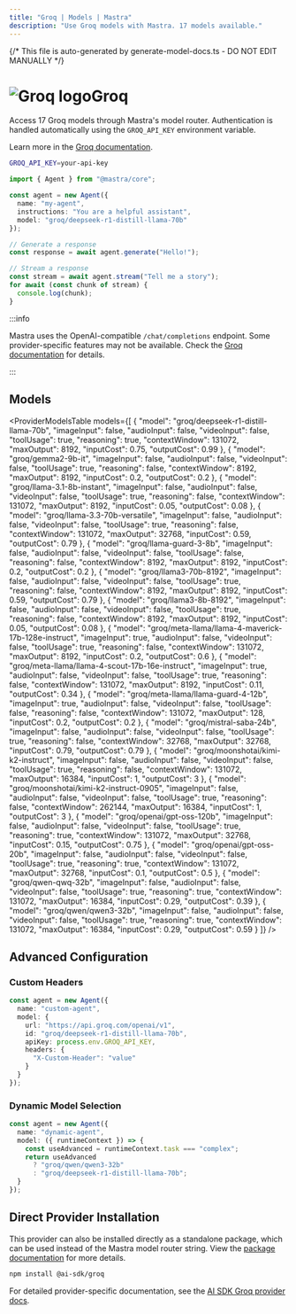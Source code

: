 ```yaml
---
title: "Groq | Models | Mastra"
description: "Use Groq models with Mastra. 17 models available."
---
```


{/* This file is auto-generated by generate-model-docs.ts - DO NOT EDIT MANUALLY */}



# <img src="https://models.dev/logos/groq.svg" alt="Groq logo" className="inline w-8 h-8 mr-2 align-middle dark:invert dark:brightness-0 dark:contrast-200" />Groq

Access 17 Groq models through Mastra's model router. Authentication is handled automatically using the `GROQ_API_KEY` environment variable.

Learn more in the [Groq documentation](https://console.groq.com/docs/models).

```bash
GROQ_API_KEY=your-api-key
```

```typescript
import { Agent } from "@mastra/core";

const agent = new Agent({
  name: "my-agent",
  instructions: "You are a helpful assistant",
  model: "groq/deepseek-r1-distill-llama-70b"
});

// Generate a response
const response = await agent.generate("Hello!");

// Stream a response
const stream = await agent.stream("Tell me a story");
for await (const chunk of stream) {
  console.log(chunk);
}
```

:::info

Mastra uses the OpenAI-compatible `/chat/completions` endpoint. Some provider-specific features may not be available. Check the [Groq documentation](https://console.groq.com/docs/models) for details.

:::

## Models

<ProviderModelsTable
  models={[
  {
    "model": "groq/deepseek-r1-distill-llama-70b",
    "imageInput": false,
    "audioInput": false,
    "videoInput": false,
    "toolUsage": true,
    "reasoning": true,
    "contextWindow": 131072,
    "maxOutput": 8192,
    "inputCost": 0.75,
    "outputCost": 0.99
  },
  {
    "model": "groq/gemma2-9b-it",
    "imageInput": false,
    "audioInput": false,
    "videoInput": false,
    "toolUsage": true,
    "reasoning": false,
    "contextWindow": 8192,
    "maxOutput": 8192,
    "inputCost": 0.2,
    "outputCost": 0.2
  },
  {
    "model": "groq/llama-3.1-8b-instant",
    "imageInput": false,
    "audioInput": false,
    "videoInput": false,
    "toolUsage": true,
    "reasoning": false,
    "contextWindow": 131072,
    "maxOutput": 8192,
    "inputCost": 0.05,
    "outputCost": 0.08
  },
  {
    "model": "groq/llama-3.3-70b-versatile",
    "imageInput": false,
    "audioInput": false,
    "videoInput": false,
    "toolUsage": true,
    "reasoning": false,
    "contextWindow": 131072,
    "maxOutput": 32768,
    "inputCost": 0.59,
    "outputCost": 0.79
  },
  {
    "model": "groq/llama-guard-3-8b",
    "imageInput": false,
    "audioInput": false,
    "videoInput": false,
    "toolUsage": false,
    "reasoning": false,
    "contextWindow": 8192,
    "maxOutput": 8192,
    "inputCost": 0.2,
    "outputCost": 0.2
  },
  {
    "model": "groq/llama3-70b-8192",
    "imageInput": false,
    "audioInput": false,
    "videoInput": false,
    "toolUsage": true,
    "reasoning": false,
    "contextWindow": 8192,
    "maxOutput": 8192,
    "inputCost": 0.59,
    "outputCost": 0.79
  },
  {
    "model": "groq/llama3-8b-8192",
    "imageInput": false,
    "audioInput": false,
    "videoInput": false,
    "toolUsage": true,
    "reasoning": false,
    "contextWindow": 8192,
    "maxOutput": 8192,
    "inputCost": 0.05,
    "outputCost": 0.08
  },
  {
    "model": "groq/meta-llama/llama-4-maverick-17b-128e-instruct",
    "imageInput": true,
    "audioInput": false,
    "videoInput": false,
    "toolUsage": true,
    "reasoning": false,
    "contextWindow": 131072,
    "maxOutput": 8192,
    "inputCost": 0.2,
    "outputCost": 0.6
  },
  {
    "model": "groq/meta-llama/llama-4-scout-17b-16e-instruct",
    "imageInput": true,
    "audioInput": false,
    "videoInput": false,
    "toolUsage": true,
    "reasoning": false,
    "contextWindow": 131072,
    "maxOutput": 8192,
    "inputCost": 0.11,
    "outputCost": 0.34
  },
  {
    "model": "groq/meta-llama/llama-guard-4-12b",
    "imageInput": true,
    "audioInput": false,
    "videoInput": false,
    "toolUsage": false,
    "reasoning": false,
    "contextWindow": 131072,
    "maxOutput": 128,
    "inputCost": 0.2,
    "outputCost": 0.2
  },
  {
    "model": "groq/mistral-saba-24b",
    "imageInput": false,
    "audioInput": false,
    "videoInput": false,
    "toolUsage": true,
    "reasoning": false,
    "contextWindow": 32768,
    "maxOutput": 32768,
    "inputCost": 0.79,
    "outputCost": 0.79
  },
  {
    "model": "groq/moonshotai/kimi-k2-instruct",
    "imageInput": false,
    "audioInput": false,
    "videoInput": false,
    "toolUsage": true,
    "reasoning": false,
    "contextWindow": 131072,
    "maxOutput": 16384,
    "inputCost": 1,
    "outputCost": 3
  },
  {
    "model": "groq/moonshotai/kimi-k2-instruct-0905",
    "imageInput": false,
    "audioInput": false,
    "videoInput": false,
    "toolUsage": true,
    "reasoning": false,
    "contextWindow": 262144,
    "maxOutput": 16384,
    "inputCost": 1,
    "outputCost": 3
  },
  {
    "model": "groq/openai/gpt-oss-120b",
    "imageInput": false,
    "audioInput": false,
    "videoInput": false,
    "toolUsage": true,
    "reasoning": true,
    "contextWindow": 131072,
    "maxOutput": 32768,
    "inputCost": 0.15,
    "outputCost": 0.75
  },
  {
    "model": "groq/openai/gpt-oss-20b",
    "imageInput": false,
    "audioInput": false,
    "videoInput": false,
    "toolUsage": true,
    "reasoning": true,
    "contextWindow": 131072,
    "maxOutput": 32768,
    "inputCost": 0.1,
    "outputCost": 0.5
  },
  {
    "model": "groq/qwen-qwq-32b",
    "imageInput": false,
    "audioInput": false,
    "videoInput": false,
    "toolUsage": true,
    "reasoning": true,
    "contextWindow": 131072,
    "maxOutput": 16384,
    "inputCost": 0.29,
    "outputCost": 0.39
  },
  {
    "model": "groq/qwen/qwen3-32b",
    "imageInput": false,
    "audioInput": false,
    "videoInput": false,
    "toolUsage": true,
    "reasoning": true,
    "contextWindow": 131072,
    "maxOutput": 16384,
    "inputCost": 0.29,
    "outputCost": 0.59
  }
]}
/>

## Advanced Configuration

### Custom Headers

```typescript
const agent = new Agent({
  name: "custom-agent",
  model: {
    url: "https://api.groq.com/openai/v1",
    id: "groq/deepseek-r1-distill-llama-70b",
    apiKey: process.env.GROQ_API_KEY,
    headers: {
      "X-Custom-Header": "value"
    }
  }
});
```

### Dynamic Model Selection

```typescript
const agent = new Agent({
  name: "dynamic-agent",
  model: ({ runtimeContext }) => {
    const useAdvanced = runtimeContext.task === "complex";
    return useAdvanced
      ? "groq/qwen/qwen3-32b"
      : "groq/deepseek-r1-distill-llama-70b";
  }
});
```



## Direct Provider Installation

This provider can also be installed directly as a standalone package, which can be used instead of the Mastra model router string. View the [package documentation](https://www.npmjs.com/package/@ai-sdk/groq) for more details.

```bash npm2yarn copy
npm install @ai-sdk/groq
```

For detailed provider-specific documentation, see the [AI SDK Groq provider docs](https://ai-sdk.dev/providers/ai-sdk-providers/groq).
